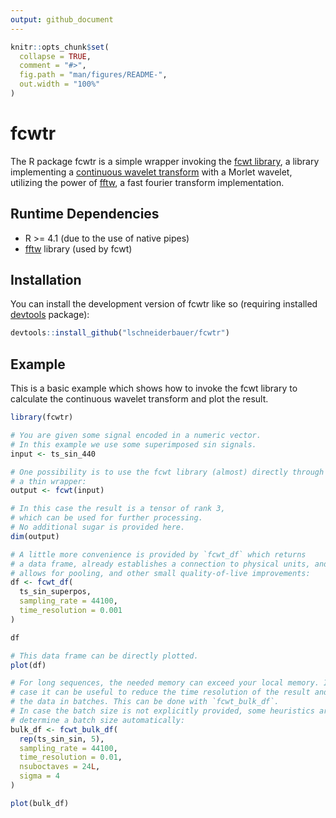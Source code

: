 ```yaml
---
output: github_document
---
```


<!-- README.md is generated from README.Rmd. Please edit that file -->

```r
knitr::opts_chunk$set(
  collapse = TRUE,
  comment = "#>",
  fig.path = "man/figures/README-",
  out.width = "100%"
)
```

# fcwtr

<!-- badges: start -->
<!-- badges: end -->

The R package fcwtr is a simple wrapper invoking the [fcwt
library](https://github.com/fastlib/fCWT), a library implementing a
[continuous wavelet transform](https://en.wikipedia.org/wiki/Continuous_wavelet_transform) with a Morlet wavelet, utilizing the power of [fftw](https://www.fftw.org/),
a fast fourier transform implementation.

## Runtime Dependencies
* R >= 4.1 (due to the use of native pipes)
* [fftw](https://www.fftw.org/) library (used by fcwt)


## Installation

You can install the development version of fcwtr like so (requiring installed
[devtools](https://devtools.r-lib.org/) package):

``` r
devtools::install_github("lschneiderbauer/fcwtr")
```

## Example

This is a basic example which shows how to invoke the fcwt library to calculate
the continuous wavelet transform and plot the result.

```r
library(fcwtr)

# You are given some signal encoded in a numeric vector.
# In this example we use some superimposed sin signals.
input <- ts_sin_440

# One possibility is to use the fcwt library (almost) directly through
# a thin wrapper:
output <- fcwt(input)

# In this case the result is a tensor of rank 3,
# which can be used for further processing.
# No additional sugar is provided here.
dim(output)
```

```r
# A little more convenience is provided by `fcwt_df` which returns
# a data frame, already establishes a connection to physical units, and
# allows for pooling, and other small quality-of-live improvements:
df <- fcwt_df(
  ts_sin_superpos,
  sampling_rate = 44100,
  time_resolution = 0.001
)

df

# This data frame can be directly plotted.
plot(df)
```

```r
# For long sequences, the needed memory can exceed your local memory. In this
# case it can be useful to reduce the time resolution of the result and process
# the data in batches. This can be done with `fcwt_bulk_df`.
# In case the batch size is not explicitly provided, some heuristics are used to
# determine a batch size automatically:
bulk_df <- fcwt_bulk_df(
  rep(ts_sin_sin, 5),
  sampling_rate = 44100,
  time_resolution = 0.01,
  nsuboctaves = 24L,
  sigma = 4
)

plot(bulk_df)
```

<!-- regenerate with devtools::build_readme() -->
